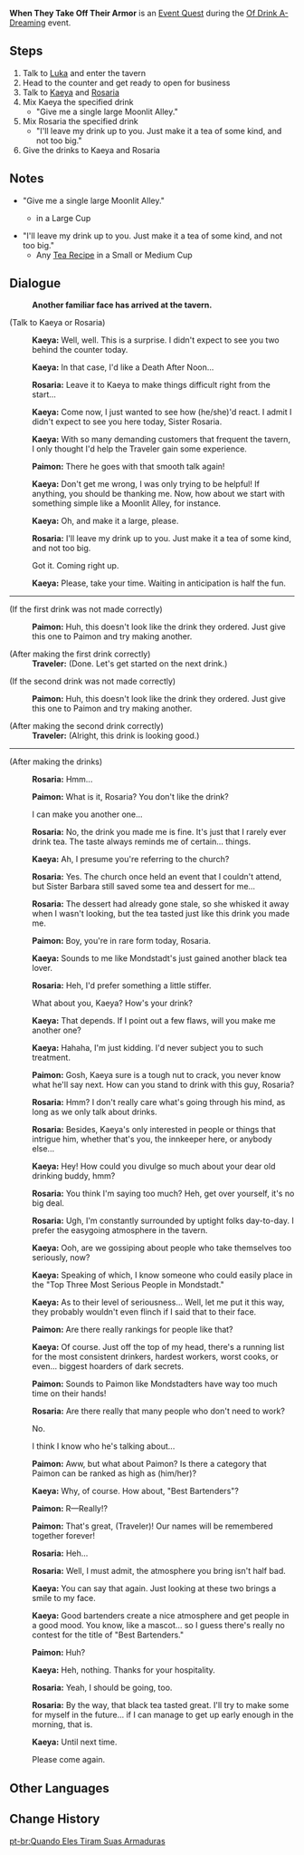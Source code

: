 {{Quest Infobox
|id            = 
|image         = Event Quest When They Take Off Their Armor.png
|type          = World
|region        = Mondstadt
|area          = Starfell Valley
|subarea       = City of Mondstadt
|event_name    = Of Drink A-Dreaming
|summary       = Kaeya and Rosaria stop by Angel's Share and request drinks served by the Traveler.
|requirement   = Complete [[Of Drink A-Dreaming (Quest)]]
|startLocation = [[City of Mondstadt]], [[Mondstadt]]
|next          = 
|primogems     = 60
|mora          = 40,000
|other         = 
|characters    = Kaeya; Paimon; Rosaria; Traveler
|voiced        = yes
}}
'''When They Take Off Their Armor''' is an [[Event Quest]] during the [[Of Drink A-Dreaming]] event.

==Steps==
# Talk to [[Luka]] and enter the tavern
# Head to the counter and get ready to open for business
# Talk to [[Kaeya]] and [[Rosaria]]
# Mix Kaeya the specified drink
#* "Give me a single large Moonlit Alley."
# Mix Rosaria the specified drink
#* "I'll leave my drink up to you. Just make it a tea of some kind, and not too big."
# Give the drinks to Kaeya and Rosaria

==Notes==
* "Give me a single large Moonlit Alley."
** {{Ingredient|Coffee|1}}{{Ingredient|Milk|1}}{{Ingredient|Cocoa Paste|1}} in a Large Cup
* "I'll leave my drink up to you. Just make it a tea of some kind, and not too big."
** Any [[Of Drink A-Dreaming#Tea Recipes|Tea Recipe]] in a Small or Medium Cup

==Dialogue==
{{Quest Description|"Has anyone seen Captain Kaeya?" "Kaeya? you'll find him in the tavern. Hehe... You must be new here, no? Well, good luck!"}}
{{Dialogue start}}
:'''Another familiar face has arrived at the tavern.'''

;(Talk to Kaeya or Rosaria)
:{{A|vo eqtj002 1 kaeya 01.ogg}} '''Kaeya:''' Well, well. This is a surprise. I didn't expect to see you two behind the counter today.
:{{A|vo eqtj002 1 kaeya 02.ogg}} '''Kaeya:''' In that case, I'd like a Death After Noon...
:{{A|vo eqtj002 1 rosaria 01.ogg}} '''Rosaria:''' Leave it to Kaeya to make things difficult right from the start...
:{{A|vo eqtj002 1 kaeya 03a.ogg}} {{A|vo eqtj002 1 kaeya 03b.ogg}} '''Kaeya:''' Come now, I just wanted to see how (he/she)'d react. I admit I didn't expect to see you here today, Sister Rosaria.
:{{A|vo eqtj002 1 kaeya 04.ogg}} '''Kaeya:''' With so many demanding customers that frequent the tavern, I only thought I'd help the Traveler gain some experience.
:{{A|vo eqtj002 1 paimon 01.ogg}} '''Paimon:''' There he goes with that smooth talk again!
:{{A|vo eqtj002 1 kaeya 05.ogg}} '''Kaeya:''' Don't get me wrong, I was only trying to be helpful! If anything, you should be thanking me. Now, how about we start with something simple like a Moonlit Alley, for instance.
:{{A|vo eqtj002 1 kaeya 06.ogg}} '''Kaeya:''' Oh, and make it a large, please.
:{{A|vo eqtj002 1 rosaria 02.ogg}} '''Rosaria:''' I'll leave my drink up to you. Just make it a tea of some kind, and not too big.
:{{DIcon}} Got it. Coming right up.
:{{A|vo eqtj002 1 kaeya 07.ogg}} '''Kaeya:''' Please, take your time. Waiting in anticipation is half the fun.
----
;(If the first drink was not made correctly)
:{{A|Vo eqtj002 3 paimon 01.ogg}} '''Paimon:''' Huh, this doesn't look like the drink they ordered. Just give this one to Paimon and try making another.

;(After making the first drink correctly)
:'''Traveler:''' (Done. Let's get started on the next drink.)

;(If the second drink was not made correctly)
:{{A|Vo eqtj002 3 paimon 01.ogg}} '''Paimon:''' Huh, this doesn't look like the drink they ordered. Just give this one to Paimon and try making another.

;(After making the second drink correctly)
:'''Traveler:''' (Alright, this drink is looking good.)
----
;(After making the drinks)
:{{A|vo eqtj002 2 rosaria 01.ogg}} '''Rosaria:''' Hmm...
:{{A|vo eqtj002 2 paimon 01.ogg}} '''Paimon:''' What is it, Rosaria? You don't like the drink?
:{{DIcon}} I can make you another one...
:{{A|vo eqtj002 2 rosaria 02.ogg}} '''Rosaria:''' No, the drink you made me is fine. It's just that I rarely ever drink tea. The taste always reminds me of certain... things.
:{{A|vo eqtj002 2 kaeya 01.ogg}} '''Kaeya:''' Ah, I presume you're referring to the church?
:{{A|vo eqtj002 2 rosaria 03.ogg}} '''Rosaria:''' Yes. The church once held an event that I couldn't attend, but Sister Barbara still saved some tea and dessert for me...
:{{A|vo eqtj002 2 rosaria 04.ogg}} '''Rosaria:''' The dessert had already gone stale, so she whisked it away when I wasn't looking, but the tea tasted just like this drink you made me.
:{{A|vo eqtj002 2 paimon 02.ogg}} '''Paimon:''' Boy, you're in rare form today, Rosaria.
:{{A|vo eqtj002 2 kaeya 02.ogg}} '''Kaeya:''' Sounds to me like Mondstadt's just gained another black tea lover.
:{{A|vo eqtj002 2 rosaria 05.ogg}} '''Rosaria:''' Heh, I'd prefer something a little stiffer.
:{{DIcon}} What about you, Kaeya? How's your drink?
:{{A|vo eqtj002 2 kaeya 03.ogg}} '''Kaeya:''' That depends. If I point out a few flaws, will you make me another one?
:{{A|vo eqtj002 2 kaeya 04.ogg}} '''Kaeya:''' Hahaha, I'm just kidding. I'd never subject you to such treatment.
:{{A|vo eqtj002 2 paimon 03.ogg}} '''Paimon:''' Gosh, Kaeya sure is a tough nut to crack, you never know what he'll say next. How can you stand to drink with this guy, Rosaria?
:{{A|vo eqtj002 2 rosaria 06.ogg}} '''Rosaria:''' Hmm? I don't really care what's going through his mind, as long as we only talk about drinks.
:{{A|vo eqtj002 2 rosaria 07.ogg}} '''Rosaria:''' Besides, Kaeya's only interested in people or things that intrigue him, whether that's you, the innkeeper here, or anybody else...
:{{A|vo eqtj002 2 kaeya 05.ogg}} '''Kaeya:''' Hey! How could you divulge so much about your dear old drinking buddy, hmm?
:{{A|vo eqtj002 2 rosaria 08.ogg}} '''Rosaria:''' You think I'm saying too much? Heh, get over yourself, it's no big deal.
:{{A|vo eqtj002 2 rosaria 09.ogg}} '''Rosaria:''' Ugh, I'm constantly surrounded by uptight folks day-to-day. I prefer the easygoing atmosphere in the tavern.
:{{A|vo eqtj002 2 kaeya 06.ogg}} '''Kaeya:''' Ooh, are we gossiping about people who take themselves too seriously, now?
:{{A|vo eqtj002 2 kaeya 07.ogg}} '''Kaeya:''' Speaking of which, I know someone who could easily place in the "Top Three Most Serious People in Mondstadt."
:{{A|vo eqtj002 2 kaeya 08.ogg}} '''Kaeya:''' As to their level of seriousness... Well, let me put it this way, they probably wouldn't even flinch if I said that to their face.
:{{A|vo eqtj002 2 paimon 04.ogg}} '''Paimon:''' Are there really rankings for people like that?
:{{A|vo eqtj002 2 kaeya 09.ogg}} '''Kaeya:''' Of course. Just off the top of my head, there's a running list for the most consistent drinkers, hardest workers, worst cooks, or even... biggest hoarders of dark secrets.
:{{A|vo eqtj002 2 paimon 05.ogg}} '''Paimon:''' Sounds to Paimon like Mondstadters have way too much time on their hands!
:{{A|vo eqtj002 2 rosaria 10.ogg}} '''Rosaria:''' Are there really that many people who don't need to work?
:{{DIcon}} No.
:{{DIcon}} I think I know who he's talking about...
:{{A|vo eqtj002 2 paimon 06a.ogg}} {{A|vo eqtj002 2 paimon 06b.ogg}} '''Paimon:''' Aww, but what about Paimon? Is there a category that Paimon can be ranked as high as (him/her)?
:{{A|vo eqtj002 2 kaeya 10.ogg}} '''Kaeya:''' Why, of course. How about, "Best Bartenders"?
:{{A|vo eqtj002 2 paimon 07.ogg}} '''Paimon:''' R&mdash;Really!?
:{{A|vo eqtj002 2 paimon 08.ogg}} '''Paimon:''' That's great, (Traveler)! Our names will be remembered together forever!
:{{A|vo eqtj002 2 rosaria 11.ogg}} '''Rosaria:''' Heh...
:{{A|vo eqtj002 2 rosaria 12.ogg}} '''Rosaria:''' Well, I must admit, the atmosphere you bring isn't half bad.
:{{A|vo eqtj002 2 kaeya 11a.ogg}} <!--{{A|vo eqtj002 2 kaeya 11b.ogg}}--> '''Kaeya:''' You can say that again. Just looking at these two brings a smile to my face.
:{{A|vo eqtj002 2 kaeya 12.ogg}} '''Kaeya:''' Good bartenders create a nice atmosphere and get people in a good mood. You know, like a mascot... so I guess there's really no contest for the title of "Best Bartenders."
:{{A|vo eqtj002 2 paimon 09.ogg}} '''Paimon:''' Huh?
:{{A|vo eqtj002 2 kaeya 13.ogg}} '''Kaeya:''' Heh, nothing. Thanks for your hospitality.
:{{A|vo eqtj002 2 rosaria 13.ogg}} '''Rosaria:''' Yeah, I should be going, too.
:{{A|vo eqtj002 2 rosaria 14.ogg}} '''Rosaria:''' By the way, that black tea tasted great. I'll try to make some for myself in the future... if I can manage to get up early enough in the morning, that is.
:{{A|vo eqtj002 2 kaeya 14.ogg}} '''Kaeya:''' Until next time.
:{{DIcon}} Please come again.
{{Dialogue end}}

==Other Languages==
{{Other Languages
|en      = When They Take Off Their Armor
|zhs     = 卸去铠甲之时
|zhs_rm  = Xiè Qù Kǎijiǎ zhī hí
|zht     = 卸去鎧甲之時
|zht_rm  = Xiè Qù Kǎijiǎ zhī Shí
|zh_tl   = 
|ja      = 鎧を脱ぐとき
|ja_rm   = Yoroi wo Nugu Toki
|ja_tl   = When Taking Off Armor
|ko      = 갑옷을 벗을 때
|ko_rm   = Gap'ot-eul Beoseul Ttae
|ko_tl   = When Taking Off Armor
|es      = Armaduras fuera
|es_tl   = Armor Out
|fr      = Quand les armures sont rangées
|fr_tl   = When the Armor Is Put Away
|ru      = Когда доспехи сняты
|ru_tl   = 
|th      = เมื่อถอดเกราะออก
|th_rm   = 
|th_tl   = When Armor is Taken Off
|vi      = Giờ Nghỉ Ngơi
|vi_tl   = 
|de      = Wenn sie ihre Rüstung ablegen
|de_tl   = When They Take Off Their Armor
|id      = Momen Mereka Menanggalkan Zirahnya
|id_tl   = The Moment They Take Off Their Armor
|pt      = Quando Eles Tiram Suas Armaduras
|pt_tl   = When They Take off Your Armors
}}

==Change History==
{{Change History|2.5}}
[[pt-br:Quando Eles Tiram Suas Armaduras]]